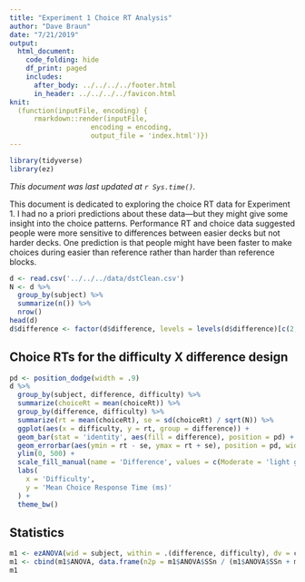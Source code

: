 ```yaml
---
title: "Experiment 1 Choice RT Analysis"
author: "Dave Braun"
date: "7/21/2019"
output: 
  html_document:
    code_folding: hide
    df_print: paged
    includes:
      after_body: ../../../../footer.html
      in_header: ../../../../favicon.html
knit:
  (function(inputFile, encoding) {
      rmarkdown::render(inputFile,
                    encoding = encoding,
                    output_file = 'index.html')})
---
```

```r
library(tidyverse)
library(ez)
```

*This document was last updated at `r Sys.time()`.*

This document is dedicated to exploring the choice RT data for Experiment 1. I had no a priori predictions about these data---but they might give some insight into the choice patterns. Performance RT and choice data suggested people were more sensitive to differences between easier decks but not harder decks. One prediction is that people might have been faster to make choices during easier than reference rather than harder than reference blocks.

```r
d <- read.csv('../../../data/dstClean.csv')
N <- d %>% 
  group_by(subject) %>% 
  summarize(n()) %>% 
  nrow()
head(d)
d$difference <- factor(d$difference, levels = levels(d$difference)[c(2,1)])
```



## Choice RTs for the difficulty X difference design

```r
pd <- position_dodge(width = .9)
d %>% 
  group_by(subject, difference, difficulty) %>% 
  summarize(choiceRt = mean(choiceRt)) %>% 
  group_by(difference, difficulty) %>% 
  summarize(rt = mean(choiceRt), se = sd(choiceRt) / sqrt(N)) %>% 
  ggplot(aes(x = difficulty, y = rt, group = difference)) +
  geom_bar(stat = 'identity', aes(fill = difference), position = pd) +
  geom_errorbar(aes(ymin = rt - se, ymax = rt + se), position = pd, width = .5) +
  ylim(0, 500) + 
  scale_fill_manual(name = 'Difference', values = c(Moderate = 'light grey', Extreme = 'black')) +
  labs(
    x = 'Difficulty',
    y = 'Mean Choice Response Time (ms)'
  ) +
  theme_bw()
```



## Statistics

```r
m1 <- ezANOVA(wid = subject, within = .(difference, difficulty), dv = choiceRt, data = d, detailed = TRUE)
m1 <- cbind(m1$ANOVA, data.frame(n2p = m1$ANOVA$SSn / (m1$ANOVA$SSn + m1$ANOVA$SSd)))
m1
```















